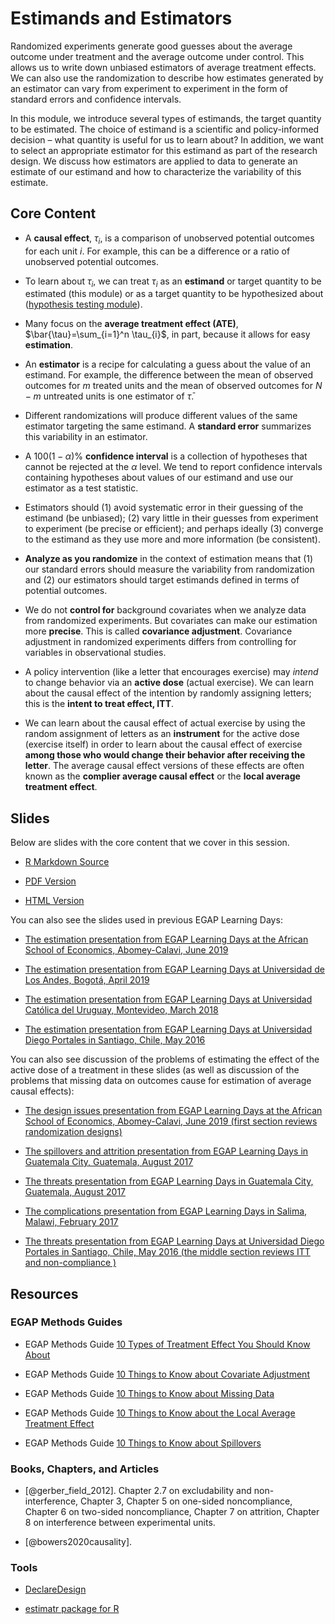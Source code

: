 # Estimands and Estimators {.tabset}

Randomized experiments generate good guesses about the average outcome under treatment and the average outcome under control.  This allows us to write down unbiased estimators of average treatment effects.  We can also use the randomization to describe how estimates generated by an estimator can vary from experiment to experiment in the form of standard errors and confidence intervals.

In this module, we introduce several types of estimands, the target quantity to be estimated.  The choice of estimand is a scientific and policy-informed decision -- what quantity is useful for us to learn about?  In addition, we want to select an appropriate estimator for this estimand as part of the research design.  We discuss how estimators are applied to data to generate an estimate of our estimand and how to characterize the variability of this estimate.   


## Core Content

- A **causal effect**, $\tau_i$, is a comparison of unobserved potential outcomes for each unit $i$.  For example, this can be a difference or a ratio of unobserved potential outcomes.  

- To learn about $\tau_{i}$, we can treat $\tau_{i}$ as an **estimand** or target quantity to be estimated (this module) or as a target quantity to be hypothesized about ([hypothesis testing module](hypothesis-testing.html)).

- Many focus on the **average treatment effect (ATE)**, $\bar{\tau}=\sum_{i=1}^n
   \tau_{i}$, in part, because it allows for easy **estimation**.

- An **estimator** is a recipe for calculating a guess about the value of an estimand. For example, the difference between the mean of observed outcomes for $m$ treated units and the mean of observed outcomes for $N-m$ untreated units is one estimator of $\bar{\tau}$. 

- Different randomizations will produce different values of the same estimator targeting the same estimand. A **standard error** summarizes this variability in an estimator.

- A $100(1-\alpha)$% **confidence interval** is a collection of hypotheses that cannot be rejected at the $\alpha$ level. We tend to report confidence intervals containing hypotheses about values of our estimand and use our estimator as a test statistic.

- Estimators should (1) avoid systematic error in their guessing of the estimand (be unbiased); (2) vary little in their guesses from experiment to experiment (be precise or efficient); and perhaps ideally (3) converge to the estimand as they use more  and more information (be consistent).

 - **Analyze as you randomize** in the context of estimation means that (1) our standard errors should measure the variability from randomization and (2) our estimators should target estimands defined in terms of potential outcomes.

 - We do not **control for** background covariates when we analyze data from randomized experiments. But covariates can make our estimation more **precise**. This is called **covariance adjustment**. Covariance adjustment in randomized experiments differs from controlling for variables in observational studies.

 - A policy intervention (like a letter that encourages exercise) may *intend* to change behavior via an **active dose** (actual exercise). We can learn about the causal effect of the intention by randomly assigning letters; this is the **intent to treat effect, ITT**. 
 
 - We can learn about the causal effect of actual exercise by using the random assignment of letters as an **instrument** for the active dose (exercise itself) in order to learn about the causal effect of exercise **among those who would change their behavior after receiving the letter**. The average causal effect versions of these effects are often known as the **complier average causal effect** or the **local average treatment effect**.



## Slides

Below are slides with the core content that we cover in this session.

- [R Markdown Source](https://egap.github.io/learningdays-resources/Slides/estimation-slides.Rmd)

- [PDF Version](https://egap.github.io/learningdays-resources/Slides/estimation-slides.pdf)

- [HTML Version](https://egap.github.io/learningdays-resources/Slides/estimation-slides.html)

You can also see the slides used in previous EGAP Learning Days:

 - [The estimation presentation from EGAP Learning Days at the African School of Economics, Abomey-Calavi, June 2019](https://egap.github.io/learningdays-resources/Slides/Examples/estimation-benin.pdf)

 - [The estimation presentation from EGAP Learning Days at Universidad de Los Andes, Bogotá, April 2019](https://egap.github.io/learningdays-resources/Slides/Examples/estimation-bogota.pdf)

 - [The estimation presentation from EGAP Learning Days at Universidad Católica del Uruguay, Montevideo, March 2018](https://egap.github.io/learningdays-resources/Slides/Examples/estimation-montevideo.pdf)

 - [The estimation presentation from EGAP Learning Days at Universidad Diego Portales in Santiago, Chile, May 2016](https://egap.github.io/learningdays-resources/Slides/Examples/estimation-santiago.pdf)

You can also see discussion of the problems of estimating the effect of the active dose of a treatment in these slides (as well as discussion of the problems that missing data on outcomes cause for estimation of average causal effects):

- [The design issues presentation from EGAP Learning Days at the African School of Economics, Abomey-Calavi, June 2019 (first section reviews randomization designs)](https://egap.github.io/learningdays-resources/Slides/Examples/threats-benin.pdf)

- [The spillovers and attrition presentation from EGAP Learning Days in Guatemala City, Guatemala, August 2017](https://egap.github.io/learningdays-resources/Slides/Examples/spillovers_attrition-guatemala.pdf)

- [The threats presentation from EGAP Learning Days in Guatemala City, Guatemala, August 2017](https://egap.github.io/learningdays-resources/Slides/Examples/threats-guatemala.pdf)

- [The complications presentation from EGAP Learning Days in Salima, Malawi, February 2017](https://egap.github.io/learningdays-resources/Slides/Examples/complications-malawi.pdf)

- [The threats presentation from EGAP Learning Days at Universidad Diego Portales in Santiago, Chile, May 2016 (the middle section reviews ITT and non-compliance )](https://egap.github.io/learningdays-resources/Slides/Examples/threats-santiago.pdf)


## Resources

### EGAP Methods Guides

 - EGAP Methods Guide [10 Types of Treatment Effect You Should Know About](https://egap.org/resource/10-types-of-treatment-effect-you-should-know-about/)

 - EGAP Methods Guide [10 Things to Know about Covariate Adjustment](https://egap.org/resource/10-things-to-know-about-covariate-adjustment/)

 - EGAP Methods Guide [10 Things to Know about Missing Data](https://egap.org/resource/10-things-to-know-about-missing-data/)

 - EGAP Methods Guide [10 Things to Know about the Local Average Treatment Effect](https://egap.org/resource/10-things-to-know-about-the-local-average-treatment-effect/)

 - EGAP Methods Guide [10 Things to Know about Spillovers](https://egap.org/resource/10-things-to-know-about-spillovers/)

### Books, Chapters, and Articles

 - [@gerber_field_2012]. Chapter 2.7 on excludability and non-interference, Chapter 3, Chapter 5 on one-sided noncompliance, Chapter 6 on two-sided noncompliance, Chapter 7 on attrition, Chapter 8 on interference between experimental units.

 - [@bowers2020causality].


### Tools

- [DeclareDesign](https://declaredesign.org)

- [estimatr package for R](https://declaredesign.org/r/estimatr/)

